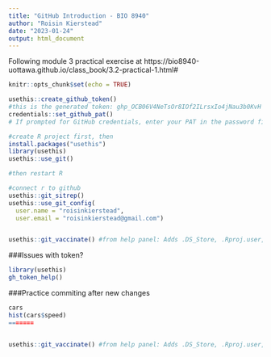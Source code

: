 ```yaml
---
title: "GitHub Introduction - BIO 8940"
author: "Roisin Kierstead"
date: "2023-01-24"
output: html_document
---
```


Following module 3 practical exercise at https://bio8940-uottawa.github.io/class_book/3.2-practical-1.html#


```r
knitr::opts_chunk$set(echo = TRUE)
```



```r
usethis::create_github_token()
#this is the generated token: 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
credentials::set_github_pat()
# If prompted for GitHub credentials, enter your PAT in the password field
```

```r
#create R project first, then
install.packages("usethis")
library(usethis)
usethis::use_git()

#then restart R

#connect r to github
usethis::git_sitrep()
usethis::use_git_config(
  user.name = "roisinkierstead",
  user.email = "roisinkierstead@gmail.com")


usethis::git_vaccinate() #from help panel: Adds .DS_Store, .Rproj.user, .Rdata, .Rhistory, and .httr-oauth to your global (a.k.a. user-level) .gitignore. This is good practice as it decreases the chance that you will accidentally leak credentials to GitHub.
```

###Issues with token?
```r
library(usethis)
gh_token_help()
```


###Practice commiting after new changes
```r
cars
hist(cars$speed)
=======


usethis::git_vaccinate() #from help panel: Adds .DS_Store, .Rproj.user, .Rdata, .Rhistory, and .httr-oauth to your global (a.k.a. user-level) .gitignore. This is good practice as it decreases the chance that you will accidentally leak credentials to GitHub.
```

